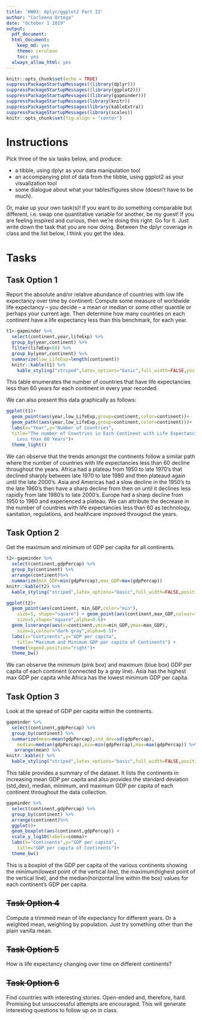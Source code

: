 ```yaml
---
title: 'HW03: dplyr/ggplot2 Part II'
author: "Carleena Ortega"
date: "October 1 2019"
output:
  pdf_document:
  html_document:
    keep_md: yes
    theme: cerulean
    toc: yes
  always_allow_html: yes
---
```


```r
knitr::opts_chunk$set(echo = TRUE)
suppressPackageStartupMessages((library(dplyr)))
suppressPackageStartupMessages((library(ggplot2)))
suppressPackageStartupMessages((library(gapminder)))
suppressPackageStartupMessages(library(knitr))
suppressPackageStartupMessages(library(kableExtra))
suppressPackageStartupMessages(library(scales))
knitr::opts_chunk$set(fig.align = "center")
```

# Instructions

Pick three of the six tasks below, and produce:

* a tibble, using dplyr as your data manipulation tool
* an accompanying plot of data from the tibble, using ggplot2 as your visualization tool
* some dialogue about what your tables/figures show (doesn’t have to be much).

Or, make up your own task(s)! If you want to do something comparable but different, i.e. swap one quantitative variable for another, be my guest! If you are feeling inspired and curious, then we’re doing this right. Go for it. Just write down the task that you are now doing. Between the dplyr coverage in class and the list below, I think you get the idea.



# Tasks

## **Task Option 1**
Report the absolute and/or relative abundance of countries with low life expectancy over time by continent: Compute some measure of worldwide life expectancy – you decide – a mean or median or some other quantile or perhaps your current age. Then determine how many countries on each continent have a life expectancy less than this benchmark, for each year.


```r
t1<-gapminder %>% 
  select(continent,year,lifeExp) %>% 
  group_by(year,continent) %>% 
  filter(lifeExp<60) %>%
  group_by(year,continent) %>% 
  summarize(low_LifeExp=length(continent))
  knitr::kable(t1) %>% 
    kable_styling("striped",latex_options="basic",full_width=FALSE,position="center")
```
This table enumerates the number of countries that have life expectancies less than 60 years for each continent in every year recorded.

We can also present this data graphically as follows:
```r
ggplot(t1)+
  geom_point(aes(year,low_LifeExp,group=continent,color=continent))+
  geom_path((aes(year,low_LifeExp,group=continent,color=continent)))+
  labs(x="Year",y="Number of Countries",
  title="The number of Countries in Each Continent with Life Expectancies 
    Less than 60 Years")+
  theme_light()
```
We can observe that the trends amongst the continents follow a similar path where the number of countries with life expectancies less than 60 decline throughout the years. Africa had a plateau from 1950 to late 1970's that declined sharply between late 1970 to late 1980 and then plateaud again until the late 2000's. Asia and Americas had a slow decline in the 1950's to the late 1960's then have a sharp decline from then on until it declines less rapidly from late 1980's to late 2000's. Europe had a sharp decline from 1950 to 1960 and experienced a plateau. We can attribute the decrease in the number of countries with life expectancies less than 60 as technology, sanitation, regulations, and healthcare improved througout the years.

## **Task Option 2**
Get the maximum and minimum of GDP per capita for all continents.
```r
t2<-gapminder %>% 
  select(continent,gdpPercap) %>% 
  group_by(continent) %>%
  arrange(continent)%>%
  summarize(min_GDP=min(gdpPercap),max_GDP=max(gdpPercap))
knitr::kable(t2) %>% 
  kable_styling("striped",latex_options="basic",full_width=FALSE,position="center")
```



```r
ggplot(t2)+
  geom_point(aes(continent, min_GDP,color="min"),
    size=5, shape="square") + geom_point(aes(continent,max_GDP,colour="max"),
    size=5,shape="square",alpha=0.6)+
  geom_linerange(aes(x=continent,ymin=min_GDP,ymax=max_GDP),
    size=1,colour="dark gray",alpha=0.5)+
  labs(x="Continents",y="GDP per capita",
    title="Maximum and Minimum GDP per capita of Continents") +
  theme(legend.position="right")+ 
  theme_bw()
```
We can observe the minimum (pink box) and maximum (blue box) GDP per capita of each continent (connected by a gray line). Asia has the highest max GDP per capita while Africa has the lowest minimum GDP per capita.

## **Task Option 3**
Look at the spread of GDP per capita within the continents.
```r
gapminder %>% 
  select(continent,gdpPercap) %>% 
  group_by(continent) %>%
  summarize(mean=mean(gdpPercap),std_dev=sd(gdpPercap),
    median=median(gdpPercap),min=min(gdpPercap),max=max(gdpPercap)) %>% 
   arrange(mean) %>%
knitr::kable() %>% 
  kable_styling("striped",latex_options="basic",full_width=FALSE,position="center")
```
This table provides a summary of the dataset. It lists the continents in increasing mean GDP per capita and also provides the standard deviation (std_dev), median, minimum, and maximum GDP per capita of each continent throughout the data collection.

```r
gapminder %>% 
  select(continent,gdpPercap) %>% 
  group_by(continent) %>%
  arrange(continent)%>%
  ggplot()+
  geom_boxplot(aes(continent,gdpPercap)) +
  scale_y_log10(labels=comma)+ 
  labs(x="Continents",y="GDP per capita",
    title="GDP per capita of Continents")+
  theme_bw()
```
This is a boxplot of the GDP per capita of the various continents showing the minimum(lowest point of the vertical line), the maximum(highest point of the vertical line), and the median(horizontal line within the box) values for each continent's GDP per capita.

## ~~Task Option 4~~
Compute a trimmed mean of life expectancy for different years. Or a weighted mean, weighting by population. Just try something other than the plain vanilla mean.

## ~~Task Option 5~~
How is life expectancy changing over time on different continents?


## ~~Task Option 6~~
Find countries with interesting stories. Open-ended and, therefore, hard. Promising but unsuccessful attempts are encouraged. This will generate interesting questions to follow up on in class.

